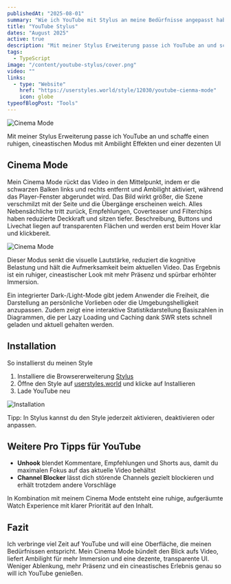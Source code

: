 ```yaml
---
publishedAt: "2025-08-01"
summary: "Wie ich YouTube mit Stylus an meine Bedürfnisse angepasst habe für mehr Fokus und cineastische Immersion"
title: "YouTube Stylus"
dates: "August 2025"
active: true
description: "Mit meiner Stylus Erweiterung passe ich YouTube an und schaffe einen ruhigen, cineastischen Modus mit Ambilight Effekten und einer dezenten UI"
tags:
  - TypeScript
image: "/content/youtube-stylus/cover.png"
video: ""
links:
  - type: "Website"
    href: "https://userstyles.world/style/12030/youtube-cienma-mode"
    icon: globe
typeofBlogPost: "Tools"
---
```


![Cinema Mode](/content/youtube-stylus/cover.png)

Mit meiner Stylus Erweiterung passe ich YouTube an und schaffe einen ruhigen, cineastischen Modus mit Ambilight Effekten und einer dezenten UI

## Cinema Mode

Mein Cinema Mode rückt das Video in den Mittelpunkt, indem er die schwarzen Balken links und rechts entfernt und Ambilight aktiviert, während das Player-Fenster abgerundet wird. Das Bild wirkt größer, die Szene verschmilzt mit der Seite und die Übergänge erscheinen weich. Alles Nebensächliche tritt zurück, Empfehlungen, Coverteaser und Filterchips haben reduzierte Deckkraft und sitzen tiefer. Beschreibung, Buttons und Livechat liegen auf transparenten Flächen und werden erst beim Hover klar und klickbereit.

![Cinema Mode](/content/youtube-stylus/cinemamode.gif)

Dieser Modus senkt die visuelle Lautstärke, reduziert die kognitive Belastung und hält die Aufmerksamkeit beim aktuellen Video. Das Ergebnis ist ein ruhiger, cineastischer Look mit mehr Präsenz und spürbar erhöhter Immersion.

Ein integrierter Dark-/Light-Mode gibt jedem Anwender die Freiheit, die Darstellung an persönliche Vorlieben oder die Umgebungshelligkeit anzupassen. Zudem zeigt eine interaktive Statistikdarstellung Basiszahlen in Diagrammen, die per Lazy Loading und Caching dank SWR stets schnell geladen und aktuell gehalten werden.

## Installation

So installierst du meinen Style

1. Installiere die Browsererweiterung [Stylus](https://github.com/openstyles/stylus?tab=readme-ov-file)
2. Öffne den Style auf [userstyles.world](https://userstyles.world/style/12030/youtube-cienma-mode) und klicke auf Installieren
3. Lade YouTube neu

![Installation](/content/youtube-stylus/installation.gif)

Tipp: In Stylus kannst du den Style jederzeit aktivieren, deaktivieren oder anpassen.

## Weitere Pro Tipps für YouTube

- **Unhook** blendet Kommentare, Empfehlungen und Shorts aus, damit du maximalen Fokus auf das aktuelle Video behältst
- **Channel Blocker** lässt dich störende Channels gezielt blockieren und erhält trotzdem andere Vorschläge

In Kombination mit meinem Cinema Mode entsteht eine ruhige, aufgeräumte Watch Experience mit klarer Priorität auf den Inhalt.

## Fazit

Ich verbringe viel Zeit auf YouTube und will eine Oberfläche, die meinen Bedürfnissen entspricht. Mein Cinema Mode bündelt den Blick aufs Video, liefert Ambilight für mehr Immersion und eine dezente, transparente UI. Weniger Ablenkung, mehr Präsenz und ein cineastisches Erlebnis genau so will ich YouTube genießen.
